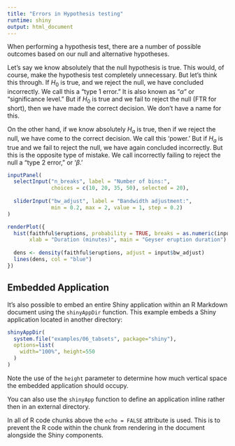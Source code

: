 ```yaml
---
title: "Errors in Hypothesis testing"
runtime: shiny
output: html_document
---
```


When performing a hypothesis test, there are a number of possible outcomes based on our null and alternative hypotheses.

Let's say we know absolutely that the null hypothesis is true. This would, of course, make the hypothesis test completely unnecessary. But let's think this through. If $H_0$ is true, and we reject the null, we have concluded incorrectly. We call this a "type 1 error." It is also known as "$\alpha$" or "significance level." But if $H_0$ is true and we fail to reject the null (FTR for short), then we have made the correct decision. We don't have a name for this.

On the other hand, if we know absolutely $H_a$ is true, then if we reject the null, we have come to the correct decision. We call this 'power.' But if $H_a$ is true and we fail to reject the null, we have again concluded incorrectly. But this is the opposite type of mistake. We call incorrectly failing to reject the null a "type 2 error," or '$\beta$.'


```r
inputPanel(
  selectInput("n_breaks", label = "Number of bins:",
              choices = c(10, 20, 35, 50), selected = 20),
  
  sliderInput("bw_adjust", label = "Bandwidth adjustment:",
              min = 0.2, max = 2, value = 1, step = 0.2)
)

renderPlot({
  hist(faithful$eruptions, probability = TRUE, breaks = as.numeric(input$n_breaks),
       xlab = "Duration (minutes)", main = "Geyser eruption duration")
  
  dens <- density(faithful$eruptions, adjust = input$bw_adjust)
  lines(dens, col = "blue")
})
```

## Embedded Application

It's also possible to embed an entire Shiny application within an R Markdown document using the `shinyAppDir` function. This example embeds a Shiny application located in another directory:

```r
shinyAppDir(
  system.file("examples/06_tabsets", package="shiny"),
  options=list(
    width="100%", height=550
  )
)
```

Note the use of the `height` parameter to determine how much vertical space the embedded application should occupy.

You can also use the `shinyApp` function to define an application inline rather then in an external directory.

In all of R code chunks above the `echo = FALSE` attribute is used. This is to prevent the R code within the chunk from rendering in the document alongside the Shiny components.



